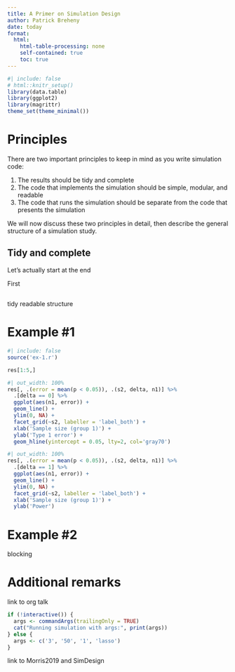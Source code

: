 ```yaml
---
title: A Primer on Simulation Design
author: Patrick Breheny
date: today
format:
  html:
    html-table-processing: none
    self-contained: true
    toc: true
---
```


```r
#| include: false
# html::knitr_setup()
library(data.table)
library(ggplot2)
library(magrittr)
theme_set(theme_minimal())
```

# Principles

There are two important principles to keep in mind as you write simulation code:

1. The results should be tidy and complete
2. The code that implements the simulation should be simple, modular, and readable
3. The code that runs the simulation should be separate from the code that presents the simulation

We will now discuss these two principles in detail, then describe the general structure of a simulation study.

## Tidy and complete

Let's actually start at the end

First

## 
tidy
readable
structure

# Example #1

```r
#| include: false
source('ex-1.r')
```

```r
res[1:5,]
```

```r
#| out_width: 100%
res[, .(error = mean(p < 0.05)), .(s2, delta, n1)] %>%
  .[delta == 0] %>%
  ggplot(aes(n1, error)) +
  geom_line() +
  ylim(0, NA) +
  facet_grid(~s2, labeller = 'label_both') +
  xlab('Sample size (group 1)') +
  ylab('Type 1 error') +
  geom_hline(yintercept = 0.05, lty=2, col='gray70')
```

```r
#| out_width: 100%
res[, .(error = mean(p < 0.05)), .(s2, delta, n1)] %>%
  .[delta == 1] %>%
  ggplot(aes(n1, error)) +
  geom_line() +
  ylim(0, NA) +
  facet_grid(~s2, labeller = 'label_both') +
  xlab('Sample size (group 1)') +
  ylab('Power')
```

# Example #2

blocking

# Additional remarks

link to org talk

```r
if (!interactive()) {
  args <- commandArgs(trailingOnly = TRUE)
  cat("Running simulation with args:", print(args))
} else {
  args <- c('3', '50', '1', 'lasso')
}
```

link to Morris2019 and SimDesign
